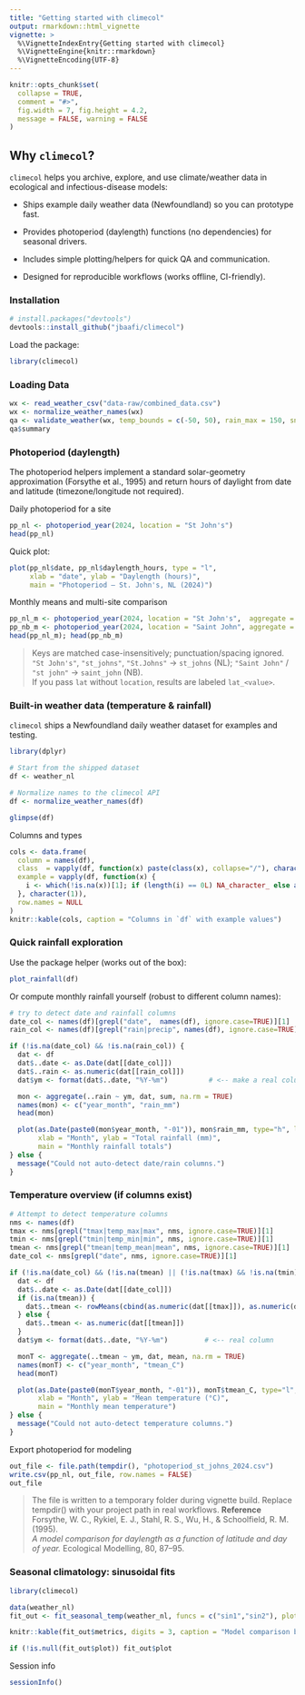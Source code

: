 ```yaml
---
title: "Getting started with climecol"
output: rmarkdown::html_vignette
vignette: >
  %\VignetteIndexEntry{Getting started with climecol}
  %\VignetteEngine{knitr::rmarkdown}
  %\VignetteEncoding{UTF-8}
---
```


```r
knitr::opts_chunk$set(
  collapse = TRUE,
  comment = "#>",
  fig.width = 7, fig.height = 4.2,
  message = FALSE, warning = FALSE
)
```

## Why `climecol`?

`climecol` helps you archive, explore, and use climate/weather data in ecological and infectious-disease models:

 - Ships example daily weather data (Newfoundland) so you can prototype fast.

 - Provides photoperiod (daylength) functions (no dependencies) for seasonal drivers.

 - Includes simple plotting/helpers for quick QA and communication.

 - Designed for reproducible workflows (works offline, CI-friendly).

### Installation

```r
# install.packages("devtools")
devtools::install_github("jbaafi/climecol")
```

Load the package:

```r
library(climecol)
```

### Loading Data

```r
wx <- read_weather_csv("data-raw/combined_data.csv")
wx <- normalize_weather_names(wx)
qa <- validate_weather(wx, temp_bounds = c(-50, 50), rain_max = 150, snow_max = 60)
qa$summary

```


### Photoperiod (daylength)

The photoperiod helpers implement a standard solar-geometry approximation (Forsythe et al., 1995) and return hours of daylight from date and latitude (timezone/longitude not required).

Daily photoperiod for a site

```r
pp_nl <- photoperiod_year(2024, location = "St John's")
head(pp_nl)
```

Quick plot:

```r
plot(pp_nl$date, pp_nl$daylength_hours, type = "l",
     xlab = "date", ylab = "Daylength (hours)",
     main = "Photoperiod — St. John's, NL (2024)")
```

Monthly means and multi-site comparison

```r
pp_nl_m <- photoperiod_year(2024, location = "St John's",  aggregate = "month")
pp_nb_m <- photoperiod_year(2024, location = "Saint John", aggregate = "month")
head(pp_nl_m); head(pp_nb_m)
```

> Keys are matched case-insensitively; punctuation/spacing ignored.  
> `"St John's"`, `"st_johns"`, `"St.Johns"` → `st_johns` (NL); `"Saint John"` / `"st john"` → `saint_john` (NB).  
> If you pass `lat` without `location`, results are labeled `lat_<value>`.

### Built-in weather data (temperature & rainfall)
`climecol` ships a Newfoundland daily weather dataset for examples and testing.

```r
library(dplyr)

# Start from the shipped dataset
df <- weather_nl

# Normalize names to the climecol API
df <- normalize_weather_names(df)

glimpse(df)
```

Columns and types

```r
cols <- data.frame(
  column = names(df),
  class  = vapply(df, function(x) paste(class(x), collapse="/"), character(1)),
  example = vapply(df, function(x) {
    i <- which(!is.na(x))[1]; if (length(i) == 0L) NA_character_ else as.character(x[i])
  }, character(1)),
  row.names = NULL
)
knitr::kable(cols, caption = "Columns in `df` with example values")

```

### Quick rainfall exploration

Use the package helper (works out of the box):

```r
plot_rainfall(df)
```

Or compute monthly rainfall yourself (robust to different column names):

```r
# try to detect date and rainfall columns
date_col <- names(df)[grepl("date",  names(df), ignore.case=TRUE)][1]
rain_col <- names(df)[grepl("rain|precip", names(df), ignore.case=TRUE)][1]

if (!is.na(date_col) && !is.na(rain_col)) {
  dat <- df
  dat$..date <- as.Date(dat[[date_col]])
  dat$..rain <- as.numeric(dat[[rain_col]])
  dat$ym <- format(dat$..date, "%Y-%m")          # <-- make a real column

  mon <- aggregate(..rain ~ ym, dat, sum, na.rm = TRUE)
  names(mon) <- c("year_month", "rain_mm")
  head(mon)

  plot(as.Date(paste0(mon$year_month, "-01")), mon$rain_mm, type="h", lwd=4,
       xlab = "Month", ylab = "Total rainfall (mm)",
       main = "Monthly rainfall totals")
} else {
  message("Could not auto-detect date/rain columns.")
}

```

### Temperature overview (if columns exist)

```r
# Attempt to detect temperature columns
nms <- names(df)
tmax <- nms[grepl("tmax|temp_max|max", nms, ignore.case=TRUE)][1]
tmin <- nms[grepl("tmin|temp_min|min", nms, ignore.case=TRUE)][1]
tmean <- nms[grepl("tmean|temp_mean|mean", nms, ignore.case=TRUE)][1]
date_col <- nms[grepl("date", nms, ignore.case=TRUE)][1]

if (!is.na(date_col) && (!is.na(tmean) || (!is.na(tmax) && !is.na(tmin)))) {
  dat <- df
  dat$..date <- as.Date(dat[[date_col]])
  if (is.na(tmean)) {
    dat$..tmean <- rowMeans(cbind(as.numeric(dat[[tmax]]), as.numeric(dat[[tmin]])), na.rm = TRUE)
  } else {
    dat$..tmean <- as.numeric(dat[[tmean]])
  }
  dat$ym <- format(dat$..date, "%Y-%m")         # <-- real column

  monT <- aggregate(..tmean ~ ym, dat, mean, na.rm = TRUE)
  names(monT) <- c("year_month", "tmean_C")
  head(monT)

  plot(as.Date(paste0(monT$year_month, "-01")), monT$tmean_C, type="l", lwd=2,
       xlab = "Month", ylab = "Mean temperature (°C)",
       main = "Monthly mean temperature")
} else {
  message("Could not auto-detect temperature columns.")
}

```

Export photoperiod for modeling

```r
out_file <- file.path(tempdir(), "photoperiod_st_johns_2024.csv")
write.csv(pp_nl, out_file, row.names = FALSE)
out_file
```

> The file is written to a temporary folder during vignette build. Replace tempdir() with your project path in real workflows.
> **Reference**  
> Forsythe, W. C., Rykiel, E. J., Stahl, R. S., Wu, H., & Schoolfield, R. M. (1995).  
> *A model comparison for daylength as a function of latitude and day of year.* Ecological Modelling, 80, 87–95.


### Seasonal climatology: sinusoidal fits

```r
library(climecol)

data(weather_nl)
fit_out <- fit_seasonal_temp(weather_nl, funcs = c("sin1","sin2"), plot = TRUE)

knitr::kable(fit_out$metrics, digits = 3, caption = "Model comparison by AIC and R²")

if (!is.null(fit_out$plot)) fit_out$plot
```


Session info

```r
sessionInfo()
```

